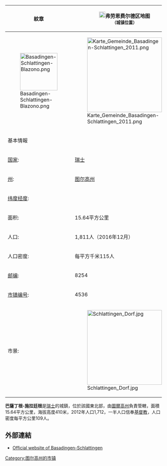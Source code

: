 {| cellpadding="2" style="float: right; width: 307px; background: #e3e3e3; margin-left: 1em; border-spacing: 1px;"   
! 紋章
! [[File:Basadingen-Schlattingen-Blazono.png|20px]]弗劳恩费尔德区地图<br /><small>（城镇位置）</small>
|- style="background: #ffffff; text-align: center;"
| style="width: 145px;" | [[File:Basadingen-Schlattingen-Blazono.png|120px]]
| style="width: 145px;" | [[File:Karte_Gemeinde_Basadingen-Schlattingen_2011.png|240px]]
|-
! colspan="2" | 基本情報
|- style="background: #ffffff;"
| [[国家|国家]]: || [[瑞士|瑞士]]
|- style="background: #ffffff;"
| [[瑞士行政区划|州]]: || [[图尔高州|图尔高州]]
|- style="background: #ffffff;"
| [[纬度|纬度]][[经度|经度]]: || {{coord|47|40|N|8|45|E|display=inline,title}}
|- style="background: #ffffff;"
| 面积: || 15.64平方公里
|- style="background: #ffffff;"
| 人口: || 1,811人（2016年12月）
|- style="background: #ffffff;"
| 人口密度: || 每平方千米115人
|- style="background: #ffffff;"
| [[瑞士邮政编码系统|邮编]]: || 8254
|- style="background: #ffffff;"
| [[瑞士市镇官方编号|市镇编号]]: || 4536
|- style="background: #ffffff;"
| 市景: || [[File:Schlattingen_Dorf.jpg|240px]]
|}
'''巴薩丁根-施拉廷根'''是[[瑞士|瑞士]]的城鎮，位於該國東北部，由[[圖爾高州|圖爾高州]]負責管轄，面積15.64平方公里，海拔高度410米，2012年人口1,712，一半人口信奉[[基督教|基督教]]，人口密度每平方公里109人。

==外部連結==
*[https://web.archive.org/web/20020913153646/http://www.basadingen.ch/ Official website of Basadingen-Schlattingen]

{{Switzerland-geo-stub}}
[[Category:图尔高州的市镇|Category:图尔高州的市镇]]